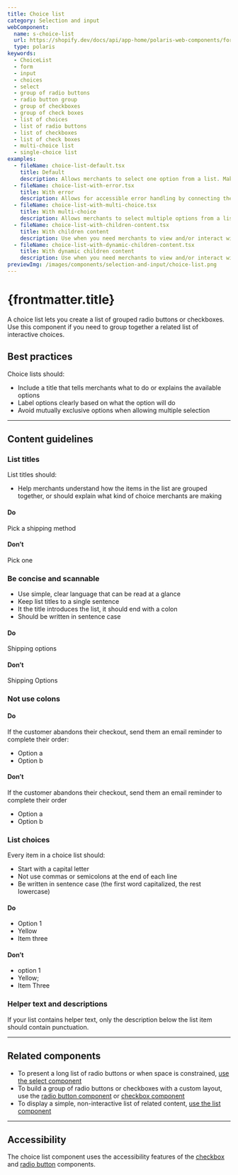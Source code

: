 ```yaml
---
title: Choice list
category: Selection and input
webComponent:
  name: s-choice-list
  url: https://shopify.dev/docs/api/app-home/polaris-web-components/forms/choicelist
  type: polaris
keywords:
  - ChoiceList
  - form
  - input
  - choices
  - select
  - group of radio buttons
  - radio button group
  - group of checkboxes
  - group of check boxes
  - list of choices
  - list of radio buttons
  - list of checkboxes
  - list of check boxes
  - multi-choice list
  - single-choice list
examples:
  - fileName: choice-list-default.tsx
    title: Default
    description: Allows merchants to select one option from a list. Make sure all options are an either/or choice.
  - fileName: choice-list-with-error.tsx
    title: With error
    description: Allows for accessible error handling by connecting the error message to the field with the error.
  - fileName: choice-list-with-multi-choice.tsx
    title: With multi-choice
    description: Allows merchants to select multiple options from a list. Avoid options that are an either/or choice.
  - fileName: choice-list-with-children-content.tsx
    title: With children content
    description: Use when you need merchants to view and/or interact with additional content under a choice. The content will always be rendered.
  - fileName: choice-list-with-dynamic-children-content.tsx
    title: With dynamic children content
    description: Use when you need merchants to view and/or interact with additional content under a choice. The content is only rendered when the choice is selected. Works for both single-choice and multi-choice list.
previewImg: /images/components/selection-and-input/choice-list.png
---
```


# {frontmatter.title}

<Lede>

A choice list lets you create a list of grouped radio buttons or checkboxes. Use this component if you need to group together a related list of interactive choices.

</Lede>

<WebComponentBanner
  componentName={frontmatter.title}
  webComponentName={frontmatter.webComponent.name}
  webComponentUrl={frontmatter.webComponent.url}
  type={frontmatter.webComponent.type}
/>

<Examples />

<Props componentName={frontmatter.title} />

## Best practices

Choice lists should:

- Include a title that tells merchants what to do or explains the available options
- Label options clearly based on what the option will do
- Avoid mutually exclusive options when allowing multiple selection

---

## Content guidelines

### List titles

List titles should:

- Help merchants understand how the items in the list are grouped together, or should explain what kind of choice merchants are making

<DoDont>

#### Do

Pick a shipping method

#### Don’t

Pick one

</DoDont>

### Be concise and scannable

- Use simple, clear language that can be read at a glance
- Keep list titles to a single sentence
- It the title introduces the list, it should end with a colon
- Should be written in sentence case

<DoDont>

#### Do

Shipping options

#### Don’t

Shipping Options

</DoDont>

### Not use colons

<DoDont>

#### Do

If the customer abandons their checkout, send them an email reminder to complete their order:

- Option a
- Option b

#### Don’t

If the customer abandons their checkout, send them an email reminder to complete their order

- Option a
- Option b

</DoDont>

### List choices

Every item in a choice list should:

- Start with a capital letter
- Not use commas or semicolons at the end of each line
- Be written in sentence case (the first word capitalized, the rest lowercase)

<DoDont>

#### Do

- Option 1
- Yellow
- Item three

#### Don’t

- option 1
- Yellow;
- Item Three

</DoDont>

### Helper text and descriptions

If your list contains helper text, only the description below the list item should contain punctuation.

---

## Related components

- To present a long list of radio buttons or when space is constrained, [use the select component](https://polaris.shopify.com/components/select)
- To build a group of radio buttons or checkboxes with a custom layout, use the [radio button component](https://polaris.shopify.com/components/radio-button) or [checkbox component](https://polaris.shopify.com/components/checkbox)
- To display a simple, non-interactive list of related content, [use the list component](https://polaris.shopify.com/components/lists/list)

---

## Accessibility

The choice list component uses the accessibility features of the [checkbox](https://polaris.shopify.com/components/checkbox) and [radio button](https://polaris.shopify.com/components/radio-button) components.
